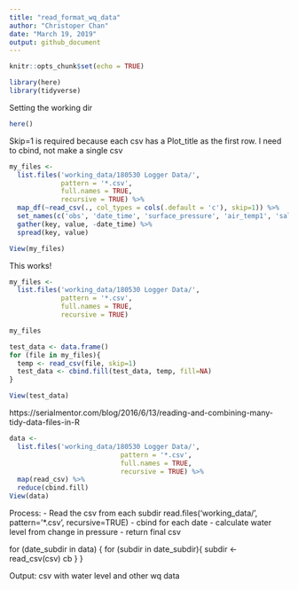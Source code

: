 ```yaml
---
title: "read_format_wq_data"
author: "Christoper Chan"
date: "March 19, 2019"
output: github_document
---
```


```r
knitr::opts_chunk$set(echo = TRUE)
```

```r
library(here)
library(tidyverse)
```

Setting the working dir
```r
here()
```

Skip=1 is required because each csv has a Plot_title as the first row. I need to cbind, not make a single csv
```r
my_files <- 
  list.files('working_data/180530 Logger Data/',
             pattern = '*.csv',
             full.names = TRUE,
             recursive = TRUE) %>%
  map_df(~read_csv(., col_types = cols(.default = 'c'), skip=1)) %>%
  set_names(c('obs', 'date_time', 'surface_pressure', 'air_temp1', 'salinity', 'sal_temp2', 'depth_pressure', 'depth_temp')) %>%
  gather(key, value, -date_time) %>%
  spread(key, value)

View(my_files)
```


This works!
```r
my_files <- 
  list.files('working_data/180530 Logger Data/',
             pattern = '*.csv',
             full.names = TRUE,
             recursive = TRUE) 

my_files

test_data <- data.frame()
for (file in my_files){
  temp <- read_csv(file, skip=1)
  test_data <- cbind.fill(test_data, temp, fill=NA)
}

View(test_data)

```

https://serialmentor.com/blog/2016/6/13/reading-and-combining-many-tidy-data-files-in-R
```r
data <- 
  list.files('working_data/180530 Logger Data/',
                            pattern = '*.csv',
                            full.names = TRUE,
                            recursive = TRUE) %>%
  map(read_csv) %>%
  reduce(cbind.fill)
View(data)
```


Process:
- Read the csv from each subdir
  read.files('working_data/', pattern='*.csv', recursive=TRUE)
- cbind for each date
- calculate water level from change in pressure
- return final csv

for (date_subdir in data) {
  for (subdir in date_subdir){
    subdir <- read_csv(csv)
    cb
  }
}

Output: csv with water level and other wq data
